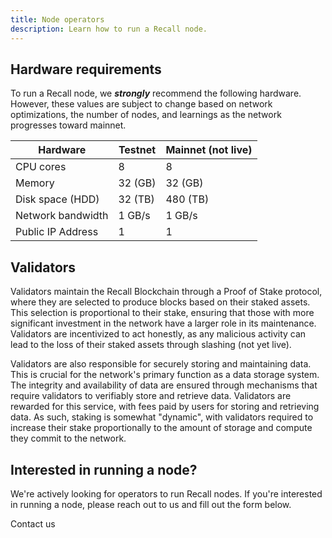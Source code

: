 ```yaml
---
title: Node operators
description: Learn how to run a Recall node.
---
```



## Hardware requirements

To run a Recall node, we **_strongly_** recommend the following hardware. However, these values are
subject to change based on network optimizations, the number of nodes, and learnings as the network
progresses toward mainnet.

| Hardware          | Testnet | Mainnet (not live) |
| ----------------- | ------- | ------------------ |
| CPU cores         | 8       | 8                  |
| Memory            | 32 (GB) | 32 (GB)            |
| Disk space (HDD)  | 32 (TB) | 480 (TB)           |
| Network bandwidth | 1 GB/s  | 1 GB/s             |
| Public IP Address | 1       | 1                  |

## Validators

Validators maintain the Recall Blockchain through a Proof of Stake protocol, where they are selected
to produce blocks based on their staked assets. This selection is proportional to their stake,
ensuring that those with more significant investment in the network have a larger role in its
maintenance. Validators are incentivized to act honestly, as any malicious activity can lead to the
loss of their staked assets through slashing (not yet live).

Validators are also responsible for securely storing and maintaining data. This is crucial for the
network's primary function as a data storage system. The integrity and availability of data are
ensured through mechanisms that require validators to verifiably store and retrieve data. Validators
are rewarded for this service, with fees paid by users for storing and retrieving data. As such,
staking is somewhat "dynamic", with validators required to increase their stake proportionally to
the amount of storage and compute they commit to the network.

## Interested in running a node?

We're actively looking for operators to run Recall nodes. If you're interested in running a node,
please reach out to us and fill out the form below.

<Link
  href="https://hhueol4i6vp.typeform.com/to/aRpGp9Zz"
  className={cn(
    buttonVariants({
      color: "secondary",
    }),
    "bg-blue text-fd-primary-foreground hover:text-fd-primary-foreground dark:hover:text-fd-secondary-foreground dark:text-accent-foreground hover:bg-blue/80 p-4 text-base font-bold no-underline transition-all duration-100"
  )}
>
  <span className="mr-1 text-base">Contact us</span>
  <PartyPopper className="size-4" />
</Link>
